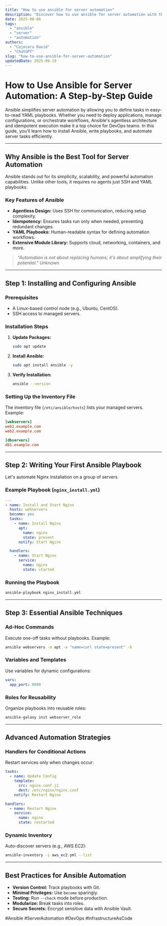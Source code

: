 ```yaml
---
title: "How to use ansible for server automation"
description: "Discover how to use ansible for server automation with this in-depth guide, providing actionable insights and practical tips to boost your knowledge and results."
date: 2025-08-06
tags:
  - "ansible"
  - "server"
  - "automation"
authors:
  - "Cojocaru David"
  - "ChatGPT"
slug: "how-to-use-ansible-for-server-automation"
updatedDate: 2025-09-19
---
```


# How to Use Ansible for Server Automation: A Step-by-Step Guide  

Ansible simplifies server automation by allowing you to define tasks in easy-to-read YAML playbooks. Whether you need to deploy applications, manage configurations, or orchestrate workflows, Ansible's agentless architecture and idempotent execution make it a top choice for DevOps teams. In this guide, you'll learn how to install Ansible, write playbooks, and automate server tasks efficiently.  

---  

## Why Ansible is the Best Tool for Server Automation  

Ansible stands out for its simplicity, scalability, and powerful automation capabilities. Unlike other tools, it requires no agents just SSH and YAML playbooks.  

### Key Features of Ansible  

- **Agentless Design:** Uses SSH for communication, reducing setup complexity.  
- **Idempotency:** Ensures tasks run only when needed, preventing redundant changes.  
- **YAML Playbooks:** Human-readable syntax for defining automation workflows.  
- **Extensive Module Library:** Supports cloud, networking, containers, and more.  

> *"Automation is not about replacing humans; it's about amplifying their potential."*   Unknown  

---  

## Step 1: Installing and Configuring Ansible  

### Prerequisites  
- A Linux-based control node (e.g., Ubuntu, CentOS).  
- SSH access to managed servers.  

### Installation Steps  

1. **Update Packages:**  
   ```bash  
   sudo apt update  
   ```  

2. **Install Ansible:**  
   ```bash  
   sudo apt install ansible -y  
   ```  

3. **Verify Installation:**  
   ```bash  
   ansible --version  
   ```  

### Setting Up the Inventory File  

The inventory file (`/etc/ansible/hosts`) lists your managed servers. Example:  

```ini  
[webservers]  
web1.example.com  
web2.example.com  

[dbservers]  
db1.example.com  
```  

---  

## Step 2: Writing Your First Ansible Playbook  

Let's automate Nginx installation on a group of servers.  

### Example Playbook (`nginx_install.yml`)  

```yaml  
---  
- name: Install and Start Nginx  
  hosts: webservers  
  become: yes  
  tasks:  
    - name: Install Nginx  
      apt:  
        name: nginx  
        state: present  
      notify: Start Nginx  

  handlers:  
    - name: Start Nginx  
      service:  
        name: nginx  
        state: started  
```  

### Running the Playbook  

```bash  
ansible-playbook nginx_install.yml  
```  

---  

## Step 3: Essential Ansible Techniques  

### Ad-Hoc Commands  

Execute one-off tasks without playbooks. Example:  

```bash  
ansible webservers -m apt -a "name=curl state=present" -b  
```  

### Variables and Templates  

Use variables for dynamic configurations:  

```yaml  
vars:  
  app_port: 8080  
```  

### Roles for Reusability  

Organize playbooks into reusable roles:  

```bash  
ansible-galaxy init webserver_role  
```  

---  

## Advanced Automation Strategies  

### Handlers for Conditional Actions  

Restart services only when changes occur:  

```yaml  
tasks:  
  - name: Update Config  
    template:  
      src: nginx.conf.j2  
      dest: /etc/nginx/nginx.conf  
    notify: Restart Nginx  

handlers:  
  - name: Restart Nginx  
    service:  
      name: nginx  
      state: restarted  
```  

### Dynamic Inventory  

Auto-discover servers (e.g., AWS EC2):  

```bash  
ansible-inventory -i aws_ec2.yml --list  
```  

---  

## Best Practices for Ansible Automation  

- **Version Control:** Track playbooks with Git.  
- **Minimal Privileges:** Use `become` sparingly.  
- **Testing:** Run `--check` mode before production.  
- **Modularize:** Break tasks into roles.  
- **Secure Secrets:** Encrypt sensitive data with Ansible Vault.  

#Ansible #ServerAutomation #DevOps #InfrastructureAsCode